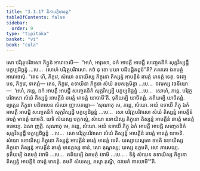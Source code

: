 ```yaml
---
title: "3.1.17 តិកាបត្តិមានត្ត"
tableOfContents: false
sidebar:
  order: 9
type: "tipitaka"
basket: "vi"
book: "cula"
---
```



<DynamicBreadcrumb />

<Division number="128" book="cula">

<Paragraph number="593" book="cula">
សោ បរិវុត្ថបរិវាសោ ភិក្ខូនំ អារោចេសិ—  “អហំ, អាវុសោ, ឯកំ អាបត្តឹ អាបជ្ជឹ សញ្ចេតនិកំ សុក្កវិស្សដ្ឋឹ បក្ខប្បដិច្ឆន្នំ …បេ…  សោហំ បរិវុត្ថបរិវាសោ. កថំ នុ ខោ មយា បដិបជ្ជិតព្ពន៑”តិ? ភគវតោ ឯតមត្ថំ អារោចេសុំ. “តេន ហិ, ភិក្ខវេ, សំឃោ ឧទាយិស្ស ភិក្ខុនោ តិស្សន្នំ អាបត្តីនំ ឆារត្តំ មានត្តំ ទេតុ. ឯវញ្ច បន, ភិក្ខវេ, ទាតព្ពំ—
</Paragraph>

<Paragraph number="594" book="cula">
តេន, ភិក្ខវេ, ឧទាយិនា ភិក្ខុនា សំឃំ ឧបសង្កមិត្វា …បេ…  ឯវមស្ស វចនីយោ—  ‘អហំ, ភន្តេ, ឯកំ អាបត្តឹ អាបជ្ជឹ សញ្ចេតនិកំ សុក្កវិស្សដ្ឋឹ បក្ខប្បដិច្ឆន្នំ …បេ…  សោហំ, ភន្តេ, បរិវុត្ថបរិវាសោ សំឃំ តិស្សន្នំ អាបត្តីនំ ឆារត្តំ មានត្តំ យាចាមី’តិ. ទុតិយម្បិ យាចិតព្ពំ. តតិយម្បិ យាចិតព្ពំ. ព្យត្តេន ភិក្ខុនា បដិពលេន សំឃោ ញាបេតព្ពោ—
</Paragraph>

</Division>
<Division number="129" book="cula">

<Paragraph number="595" book="cula">
‘សុណាតុ មេ, ភន្តេ, សំឃោ. អយំ ឧទាយី ភិក្ខុ ឯកំ អាបត្តឹ អាបជ្ជិ សញ្ចេតនិកំ សុក្កវិស្សដ្ឋឹ បក្ខប្បដិច្ឆន្នំ …បេ…  សោ បរិវុត្ថបរិវាសោ សំឃំ តិស្សន្នំ អាបត្តីនំ ឆារត្តំ មានត្តំ យាចតិ. យទិ សំឃស្ស បត្តកល្លំ, សំឃោ ឧទាយិស្ស ភិក្ខុនោ តិស្សន្នំ អាបត្តីនំ ឆារត្តំ មានត្តំ ទទេយ្យ. ឯសា ញត្តិ.
</Paragraph>

<Paragraph number="596" book="cula">
សុណាតុ មេ, ភន្តេ, សំឃោ. អយំ ឧទាយី ភិក្ខុ ឯកំ អាបត្តឹ អាបជ្ជិ សញ្ចេតនិកំ សុក្កវិស្សដ្ឋឹ បក្ខប្បដិច្ឆន្នំ …បេ…  សោ បរិវុត្ថបរិវាសោ សំឃំ តិស្សន្នំ អាបត្តីនំ ឆារត្តំ មានត្តំ យាចតិ. សំឃោ ឧទាយិស្ស ភិក្ខុនោ តិស្សន្នំ អាបត្តីនំ ឆារត្តំ មានត្តំ ទេតិ. យស្សាយស្មតោ ខមតិ ឧទាយិស្ស ភិក្ខុនោ តិស្សន្នំ អាបត្តីនំ ឆារត្តំ មានត្តស្ស ទានំ, សោ តុណ្ហស្ស; យស្ស នក្ខមតិ, សោ ភាសេយ្យ.
</Paragraph>

<Paragraph number="597" book="cula">
ទុតិយម្បិ ឯតមត្ថំ វទាមិ …បេ…  តតិយម្បិ ឯតមត្ថំ វទាមិ …បេ… .
</Paragraph>

<Paragraph number="598" book="cula">
ទិន្នំ សំឃេន ឧទាយិស្ស ភិក្ខុនោ តិស្សន្នំ អាបត្តីនំ ឆារត្តំ មានត្តំ. ខមតិ សំឃស្ស, តស្មា តុណ្ហី, ឯវមេតំ ធារយាមី’”តិ.
</Paragraph>
</Division>